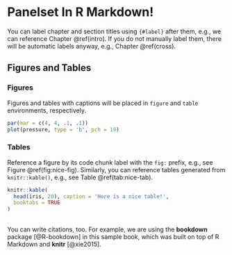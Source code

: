 

# Panelset In R Markdown! {#panels}

You can label chapter and section titles using `{#label}` after them, e.g., we can reference Chapter \@ref(intro).
If you do not manually label them, there will be automatic labels anyway, e.g., Chapter \@ref(cross).

## Figures and Tables {.panelset}

### Figures

Figures and tables with captions will be placed in `figure` and `table` environments, respectively.

```r
par(mar = c(4, 4, .1, .1))
plot(pressure, type = 'b', pch = 19)
```

### Tables

Reference a figure by its code chunk label with the `fig:` prefix, e.g., see Figure \@ref(fig:nice-fig).
Similarly, you can reference tables generated from `knitr::kable()`, e.g., see Table \@ref(tab:nice-tab).

```r
knitr::kable(
  head(iris, 20), caption = 'Here is a nice table!',
  booktabs = TRUE
)
```

##  {.unnumbered}

You can write citations, too.
For example, we are using the **bookdown** package [@R-bookdown] in this sample book, which was built on top of R Markdown and **knitr** [@xie2015].

